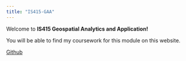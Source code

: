 ```yaml
---
title: "IS415-GAA"
---
```


Welcome to **IS415 Geospatial Analytics and Application!**

You will be able to find my coursework for this module on this website.

[Github](https://github.com/viddyasri)
